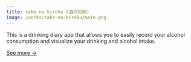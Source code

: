 ```yaml
---
title: sake no kiroku (酒の記録)
image: /works/sake-no-kiroku/main.png
---
```


This is a drinking diary app that allows you to easily record your alcohol consumption and visualize your drinking and alcohol intake.

<a href="https://apps.apple.com/jp/app/酒の記録/id1661597567" target="_blank">
  See more -&gt;
</a>
